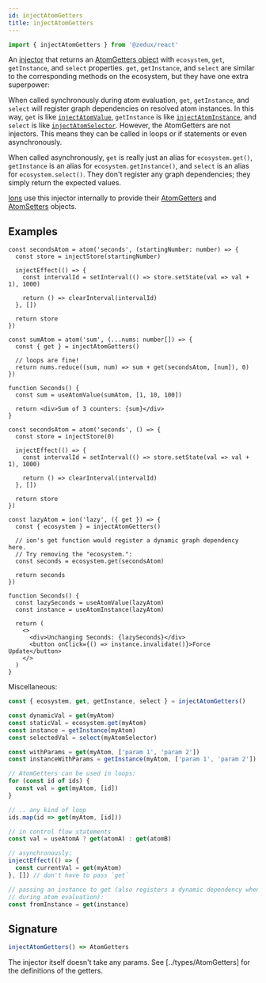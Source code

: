 ```yaml
---
id: injectAtomGetters
title: injectAtomGetters
---
```


```ts
import { injectAtomGetters } from '@zedux/react'
```

An [injector](../glossary#injector) that returns an [AtomGetters object](../types/AtomGetters) with `ecosystem`, `get`, `getInstance`, and `select` properties. `get`, `getInstance`, and `select` are similar to the corresponding methods on the ecosystem, but they have one extra superpower:

When called synchronously during atom evaluation, `get`, `getInstance`, and `select` will register graph dependencies on resolved atom instances. In this way, `get` is like [`injectAtomValue`](injectAtomValue), `getInstance` is like [`injectAtomInstance`](injectAtomInstance), and `select` is like [`injectAtomSelector`](injectAtomSelector). However, the AtomGetters are not injectors. This means they can be called in loops or if statements or even asynchronously.

When called asynchronously, `get` is really just an alias for `ecosystem.get()`, `getInstance` is an alias for `ecosystem.getInstance()`, and `select` is an alias for `ecosystem.select()`. They don't register any graph dependencies; they simply return the expected values.

[Ions](../classes/Ion) use this injector internally to provide their [AtomGetters](../types/AtomGetters) and [AtomSetters](../types/AtomSetters) objects.

## Examples

```tsx live ecosystemId=injectAtomGetters/get-example resultVar=Seconds
const secondsAtom = atom('seconds', (startingNumber: number) => {
  const store = injectStore(startingNumber)

  injectEffect(() => {
    const intervalId = setInterval(() => store.setState(val => val + 1), 1000)

    return () => clearInterval(intervalId)
  }, [])

  return store
})

const sumAtom = atom('sum', (...nums: number[]) => {
  const { get } = injectAtomGetters()

  // loops are fine!
  return nums.reduce((sum, num) => sum + get(secondsAtom, [num]), 0)
})

function Seconds() {
  const sum = useAtomValue(sumAtom, [1, 10, 100])

  return <div>Sum of 3 counters: {sum}</div>
}
```

```tsx live ecosystemId=injectAtomGetters/ecosystem-example resultVar=Seconds
const secondsAtom = atom('seconds', () => {
  const store = injectStore(0)

  injectEffect(() => {
    const intervalId = setInterval(() => store.setState(val => val + 1), 1000)

    return () => clearInterval(intervalId)
  }, [])

  return store
})

const lazyAtom = ion('lazy', ({ get }) => {
  const { ecosystem } = injectAtomGetters()

  // ion's get function would register a dynamic graph dependency here.
  // Try removing the "ecosystem.":
  const seconds = ecosystem.get(secondsAtom)

  return seconds
})

function Seconds() {
  const lazySeconds = useAtomValue(lazyAtom)
  const instance = useAtomInstance(lazyAtom)

  return (
    <>
      <div>Unchanging Seconds: {lazySeconds}</div>
      <button onClick={() => instance.invalidate()}>Force Update</button>
    </>
  )
}
```

Miscellaneous:

```ts
const { ecosystem, get, getInstance, select } = injectAtomGetters()

const dynamicVal = get(myAtom)
const staticVal = ecosystem.get(myAtom)
const instance = getInstance(myAtom)
const selectedVal = select(myAtomSelector)

const withParams = get(myAtom, ['param 1', 'param 2'])
const instanceWithParams = getInstance(myAtom, ['param 1', 'param 2'])

// AtomGetters can be used in loops:
for (const id of ids) {
  const val = get(myAtom, [id])
}

// .. any kind of loop
ids.map(id => get(myAtom, [id]))

// in control flow statements
const val = useAtomA ? get(atomA) : get(atomB)

// asynchronously:
injectEffect(() => {
  const currentVal = get(myAtom)
}, []) // don't have to pass `get`

// passing an instance to get (also registers a dynamic dependency when called
// during atom evaluation):
const fromInstance = get(instance)
```

## Signature

```ts
injectAtomGetters() => AtomGetters
```

The injector itself doesn't take any params. See [../types/AtomGetters] for the definitions of the getters.
